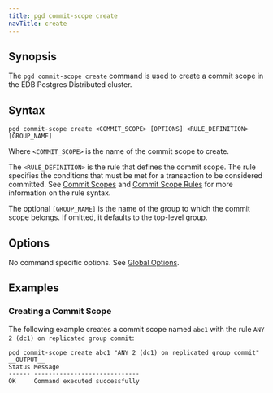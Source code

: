 ```yaml
---
title: pgd commit-scope create
navTitle: create
---
```


## Synopsis

The `pgd commit-scope create` command is used to create a commit scope in the EDB Postgres Distributed cluster.

## Syntax

```shell
pgd commit-scope create <COMMIT_SCOPE> [OPTIONS] <RULE_DEFINITION> [GROUP_NAME]
```

Where `<COMMIT_SCOPE>` is the name of the commit scope to create.

The `<RULE_DEFINITION>` is the rule that defines the commit scope. The rule specifies the conditions that must be met for a transaction to be considered committed. See [Commit Scopes](/pgd/latest/commit-scopes) and [Commit Scope Rules](/pgd/latest/commit-scopes/commit-scope-rules/) for more information on the rule syntax.

The optional `[GROUP_NAME]` is the name of the group to which the commit scope belongs. If omitted, it defaults to the top-level group.

## Options

No command specific options. See [Global Options](/pgd/latest/cli/command_ref/#global-options).

## Examples

### Creating a Commit Scope

The following example creates a commit scope named `abc1` with the rule `ANY 2 (dc1) on replicated group commit`:

```shell
pgd commit-scope create abc1 "ANY 2 (dc1) on replicated group commit"
__OUTPUT__
Status Message
------ -----------------------------
OK     Command executed successfully
```





